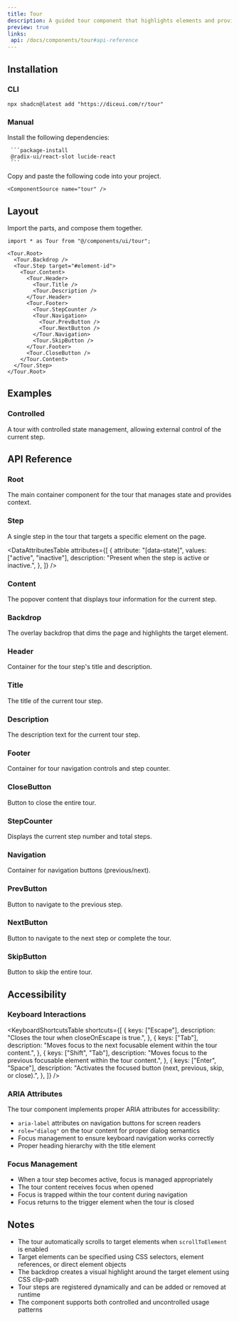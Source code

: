```yaml
---
title: Tour
description: A guided tour component that highlights elements and provides step-by-step instructions to help users learn about your application.
preview: true
links:
 api: /docs/components/tour#api-reference
---
```


<ComponentTabs name="tour-demo" />

## Installation

### CLI

```package-install
npx shadcn@latest add "https://diceui.com/r/tour"

```

### Manual

<Steps>
  <Step>
     Install the following dependencies:

     ```package-install
     @radix-ui/react-slot lucide-react
     ```
  </Step>
  <Step>
    Copy and paste the following code into your project.

    <ComponentSource name="tour" />
  </Step>
</Steps>

## Layout

Import the parts, and compose them together.

```tsx
import * as Tour from "@/components/ui/tour";

<Tour.Root>
  <Tour.Backdrop />
  <Tour.Step target="#element-id">
    <Tour.Content>
      <Tour.Header>
        <Tour.Title />
        <Tour.Description />
      </Tour.Header>
      <Tour.Footer>
        <Tour.StepCounter />
        <Tour.Navigation>
          <Tour.PrevButton />
          <Tour.NextButton />
        </Tour.Navigation>
        <Tour.SkipButton />
      </Tour.Footer>
      <Tour.CloseButton />
    </Tour.Content>
  </Tour.Step>
</Tour.Root>
```

## Examples

### Controlled

A tour with controlled state management, allowing external control of the current step.

<ComponentTabs name="tour-controlled-demo" scalePreview />

## API Reference

### Root

The main container component for the tour that manages state and provides context.

<AutoTypeTable
  path="./types/docs/tour.ts"
  name="RootProps"
/>

### Step

A single step in the tour that targets a specific element on the page.

<AutoTypeTable
  path="./types/docs/tour.ts"
  name="StepProps"
/>

<DataAttributesTable
  attributes={[
    {
      attribute: "[data-state]",
      values: ["active", "inactive"],
      description: "Present when the step is active or inactive.",
    },
  ]}
/>

### Content

The popover content that displays tour information for the current step.

<AutoTypeTable
  path="./types/docs/tour.ts"
  name="ContentProps"
/>

### Backdrop

The overlay backdrop that dims the page and highlights the target element.

<AutoTypeTable
  path="./types/docs/tour.ts"
  name="BackdropProps"
/>

### Header

Container for the tour step's title and description.

<AutoTypeTable
  path="./types/docs/tour.ts"
  name="HeaderProps"
/>

### Title

The title of the current tour step.

<AutoTypeTable
  path="./types/docs/tour.ts"
  name="TitleProps"
/>

### Description

The description text for the current tour step.

<AutoTypeTable
  path="./types/docs/tour.ts"
  name="DescriptionProps"
/>

### Footer

Container for tour navigation controls and step counter.

<AutoTypeTable
  path="./types/docs/tour.ts"
  name="FooterProps"
/>

### CloseButton

Button to close the entire tour.

<AutoTypeTable
  path="./types/docs/tour.ts"
  name="CloseButtonProps"
/>

### StepCounter

Displays the current step number and total steps.

<AutoTypeTable
  path="./types/docs/tour.ts"
  name="StepCounterProps"
/>

### Navigation

Container for navigation buttons (previous/next).

<AutoTypeTable
  path="./types/docs/tour.ts"
  name="NavigationProps"
/>

### PrevButton

Button to navigate to the previous step.

<AutoTypeTable
  path="./types/docs/tour.ts"
  name="PrevButtonProps"
/>

### NextButton

Button to navigate to the next step or complete the tour.

<AutoTypeTable
  path="./types/docs/tour.ts"
  name="NextButtonProps"
/>

### SkipButton

Button to skip the entire tour.

<AutoTypeTable
  path="./types/docs/tour.ts"
  name="SkipButtonProps"
/>

## Accessibility

### Keyboard Interactions

<KeyboardShortcutsTable
  shortcuts={[
    {
      keys: ["Escape"],
      description: "Closes the tour when closeOnEscape is true.",
    },
    {
      keys: ["Tab"],
      description: "Moves focus to the next focusable element within the tour content.",
    },
    {
      keys: ["Shift", "Tab"],
      description: "Moves focus to the previous focusable element within the tour content.",
    },
    {
      keys: ["Enter", "Space"],
      description: "Activates the focused button (next, previous, skip, or close).",
    },
  ]}
/>

### ARIA Attributes

The tour component implements proper ARIA attributes for accessibility:

- `aria-label` attributes on navigation buttons for screen readers
- `role="dialog"` on the tour content for proper dialog semantics
- Focus management to ensure keyboard navigation works correctly
- Proper heading hierarchy with the title element

### Focus Management

- When a tour step becomes active, focus is managed appropriately
- The tour content receives focus when opened
- Focus is trapped within the tour content during navigation
- Focus returns to the trigger element when the tour is closed

## Notes

- The tour automatically scrolls to target elements when `scrollToElement` is enabled
- Target elements can be specified using CSS selectors, element references, or direct element objects
- The backdrop creates a visual highlight around the target element using CSS clip-path
- Tour steps are registered dynamically and can be added or removed at runtime
- The component supports both controlled and uncontrolled usage patterns
